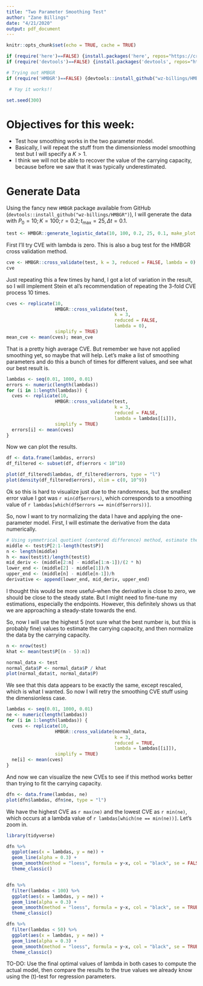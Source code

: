 ```yaml
---
title: "Two Parameter Smoothing Test"
author: "Zane Billings"
date: "4/21/2020"
output: pdf_document
---
```


```r
knitr::opts_chunk$set(echo = TRUE, cache = TRUE)

if (require('here')==FALSE) {install.packages('here', repos="https://cran.rstudio.com")} else {require('here')}
if (require('devtools')==FALSE) {install.packages('devtools', repos="https://cran.rstudio.com")} else {require('devtools')}

# Trying out HMBGR
if (require('HMBGR')==FALSE) {devtools::install_github("wz-billings/HMBGR")} else {require('HMBGR')}

 # Yay it works!!

set.seed(300)
```

# Objectives for this week:
* Test how smoothing works in the two parameter model.
* Basically, I will repeat the stuff from the dimensionless model smoothing test but I will specify a $K > 1$.
* I think we will not be able to recover the value of the carrying capacity, because before we saw that it was typically underestimated.

# Generate Data

Using the fancy new `HMBGR` package available from GitHub (`devtools::install_github("wz-billings/HMBGR")`), I will generate the data with $P_0 = 10; K = 100; r = 0.2; t_{\mathrm{max}} = 25, \Delta t = 0.1$. 

```r
test <- HMBGR::generate_logistic_data(10, 100, 0.2, 25, 0.1, make_plot = TRUE)
```

First I'll try CVE with lambda is zero. This is also a bug test for the HMBGR cross validation method.

```r
cve <- HMBGR::cross_validate(test, k = 3, reduced = FALSE, lambda = 0)
cve
```

Just repeating this a few times by hand, I got a lot of variation in the result, so I will implement Stein et al's recommendation of repeating the 3-fold CVE process 10 times.

```r
cves <- replicate(10,
                  HMBGR::cross_validate(test, 
                                        k = 3, 
                                        reduced = FALSE, 
                                        lambda = 0),
                  simplify = TRUE)
mean_cve <- mean(cves); mean_cve
```

That is a pretty high average CVE. But remember we have not applied smoothing yet, so maybe that will help. Let's make a list of smoothing parameters and do this a bunch of times for different values, and see what our best result is.

```r
lambdas <- seq(0.01, 1000, 0.01)
errors <- numeric(length(lambdas))
for (i in 1:length(lambdas)) {
  cves <- replicate(10,
                  HMBGR::cross_validate(test, 
                                        k = 3, 
                                        reduced = FALSE, 
                                        lambda = lambdas[[i]]),
                  simplify = TRUE)
  errors[i] <- mean(cves)
}
```

Now we can plot the results.

```r
df <- data.frame(lambdas, errors)
df_filtered <- subset(df, df$errors < 10^10)

plot(df_filtered$lambdas, df_filtered$errors, type = "l")
plot(density(df_filtered$errors), xlim = c(0, 10^9))
```

Ok so this is hard to visualize just due to the randomness, but the smallest error value I got was `r min(df$errors)`, which corresponds to a smoothing value of `r lambdas[which(df$errors == min(df$errors))]`.

So, now I want to try normalizing the data I have and applying the one-parameter model. First, I will estimate the derivative from the data numerically.

```r
# Using symmetrical quotient (centered difference) method, estimate the middle
middle <- test$P[2:1-length(test$P)]
n <- length(middle)
h <- max(test$t)/length(test$t)
mid_deriv <- (middle[2:n] - middle[1:n-1])/(2 * h)
lower_end <- (middle[2] - middle[1])/h
upper_end <- (middle[n] - middle[n-1])/h
derivative <- append(lower_end, mid_deriv, upper_end)
```

I thought this would be more useful--when the derivative is close to zero, we should be close to the steady state. But I might need to fine-tune my estimations, especially the endpoints. However, this definitely shows us that we are approaching a steady-state towards the end.

So, now I will use the highest 5 (not sure what the best number is, but this is probably fine) values to estimate the carrying capacity, and then normalize the data by the carrying capacity.

```r
n <- nrow(test)
khat <- mean(test$P[(n - 5):n])

normal_data <- test
normal_data$P <- normal_data$P / khat
plot(normal_data$t, normal_data$P)
```

We see that this data appears to be exactly the same, except rescaled, which is what I wanted. So now I will retry the smoothing CVE stuff using the dimensionless case.

```r
lambdas <- seq(0.01, 1000, 0.01)
ne <- numeric(length(lambdas))
for (i in 1:length(lambdas)) {
  cves <- replicate(10,
                  HMBGR::cross_validate(normal_data, 
                                        k = 3, 
                                        reduced = TRUE, 
                                        lambda = lambdas[[i]]),
                  simplify = TRUE)
  ne[i] <- mean(cves)
}
```

And now we can visualize the new CVEs to see if this method works better than trying to fit the carrying capacity.

```r
dfn <- data.frame(lambdas, ne)
plot(dfn$lambdas, dfn$ne, type = "l")
```

We have the highest CVE as `r max(ne)` and the lowest CVE as `r min(ne)`, which occurs at a lambda value of `r lambdas[which(ne == min(ne))]`. Let's zoom in.

```r
library(tidyverse)

dfn %>% 
  ggplot(aes(x = lambdas, y = ne)) +
  geom_line(alpha = 0.3) +
  geom_smooth(method = "loess", formula = y~x, col = "black", se = FALSE) +
  theme_classic()


dfn %>% 
  filter(lambdas < 100) %>%
  ggplot(aes(x = lambdas, y = ne)) +
  geom_line(alpha = 0.3) +
  geom_smooth(method = "loess", formula = y~x, col = "black", se = TRUE) +
  theme_classic()

dfn %>% 
  filter(lambdas < 50) %>%
  ggplot(aes(x = lambdas, y = ne)) +
  geom_line(alpha = 0.3) +
  geom_smooth(method = "loess", formula = y~x, col = "black", se = TRUE) +
  theme_classic()
```

TO-DO: Use the final optimal values of lambda in both cases to compute the actual model, then compare the results to the true values we already know using the \(t\)-test for regression parameters.